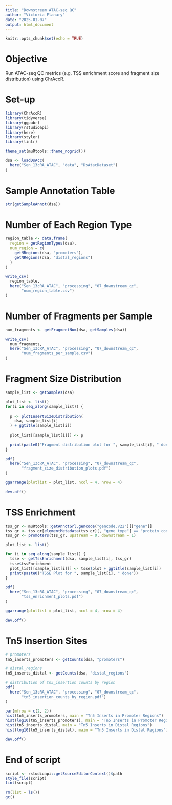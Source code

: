 ```yaml
---
title: "Downstream ATAC-seq QC"
author: "Victoria Flanary"
date: "2025-01-07"
output: html_document
---
```


```r
knitr::opts_chunk$set(echo = TRUE)
```

# Objective
Run ATAC-seq QC metrics (e.g. TSS enrichment score and fragment size distribution)
using ChrAccR.

# Set-up
```r
library(ChrAccR)
library(tidyverse)
library(ggpubr)
library(rstudioapi)
library(here)
library(styler)
library(lintr)
```

```r
theme_set(muRtools::theme_nogrid())
```

```r
dsa <- loadDsAcc(
  here("Sen_13cRA_ATAC", "data", "DsAtacDataset")
)
```

# Sample Annotation Table
```r
str(getSampleAnnot(dsa))
```

# Number of Each Region Type
```r
region_table <- data.frame(
  region = getRegionTypes(dsa),
  num_region = c(
    getNRegions(dsa, "promoters"),
    getNRegions(dsa, "distal_regions")
  )
)

write_csv(
  region_table,
  here("Sen_13cRA_ATAC", "processing", "07_downstream_qc",
       "num_region_table.csv")
)
```

# Number of Fragments per Sample
```r
num_fragments <- getFragmentNum(dsa, getSamples(dsa))

write_csv(
  num_fragments,
  here("Sen_13cRA_ATAC", "processing", "07_downstream_qc",
       "num_fragments_per_sample.csv")
)
```

# Fragment Size Distribution
```r
sample_list <- getSamples(dsa)

plot_list <- list()
for(i in seq_along(sample_list)) {
  
  p <- plotInsertSizeDistribution(
    dsa, sample_list[i]
  ) + ggtitle(sample_list[i])
  
  plot_list[[sample_list[i]]] <- p
  
  print(paste0("Fragment distribution plot for ", sample_list[i], " done"))
}

pdf(
  here("Sen_13cRA_ATAC", "processing", "07_downstream_qc", 
       "fragment_size_distribution_plots.pdf")
)

ggarrange(plotlist = plot_list, ncol = 4, nrow = 4)

dev.off()
```

# TSS Enrichment
```r
tss_gr <- muRtools::getAnnotGrl.gencode("gencode.v22")[["gene"]]
tss_gr <- tss_gr[elementMetadata(tss_gr)[, "gene_type"] == "protein_coding"]
tss_gr <- promoters(tss_gr, upstream = 0, downstream = 1)
```

```r
plot_list <- list()

for (i in seq_along(sample_list)) {
  tsse <- getTssEnrichment(dsa, sample_list[i], tss_gr)
  tsse$tssEnrichment
  plot_list[[sample_list[i]]] <- tsse$plot + ggtitle(sample_list[i])
  print(paste0("TSSE Plot for ", sample_list[i], " done"))
}

pdf(
  here("Sen_13cRA_ATAC", "processing", "07_downstream_qc", 
       "tss_enrichment_plots.pdf")
)

ggarrange(plotlist = plot_list, ncol = 4, nrow = 4)

dev.off()
```

# Tn5 Insertion Sites
```r
# promoters
tn5_inserts_promoters <- getCounts(dsa, "promoters")

# distal_regions
tn5_inserts_distal <- getCounts(dsa, "distal_regions")

# distribution of tn5_insertion counts by region
pdf(
  here("Sen_13cRA_ATAC", "processing", "07_downstream_qc",
       "tn5_insertion_counts_by_region.pdf")
)

par(mfrow = c(2, 2))
hist(tn5_inserts_promoters, main = "Tn5 Inserts in Promoter Regions")
hist(log10(tn5_inserts_promoters), main = "Tn5 Inserts in Promoter Regions")
hist(tn5_inserts_distal, main = "Tn5 Inserts in Distal Regions")
hist(log10(tn5_inserts_distal), main = "Tn5 Inserts in Distal Regions")

dev.off()
```

# End of script
```r
script <- rstudioapi::getSourceEditorContext()$path
style_file(script)
lint(script)
```

```r
rm(list = ls())
gc()
```
